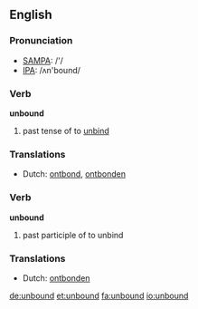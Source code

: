 ==English==

===Pronunciation===
*[[w:SAMPA|SAMPA]]: /'/
*[[w:IPA|IPA]]: /ʌn'bound/

===Verb===
'''unbound'''

# past tense of to [[unbind]]

===Translations===
*Dutch: [[ontbond]], [[ontbonden]]

===Verb===
'''unbound'''

# past participle of to unbind

===Translations===
*Dutch: [[ontbonden]]

[[de:unbound]]
[[et:unbound]]
[[fa:unbound]]
[[io:unbound]]